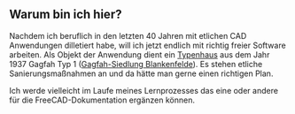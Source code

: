 == Warum bin ich hier? ==
Nachdem ich beruflich in den letzten 40 Jahren mit etlichen CAD Anwendungen dilletiert habe, will ich jetzt endlich mit richtig freier Software arbeiten. Als Objekt der Anwendung dient ein [https://de.wikipedia.org/wiki/Typenbau Typenhaus] aus dem Jahr 1937 Gagfah Typ 1 ([https://www.zeit-fuer-berlin.de/die-gagfah-siedlung/ Gagfah-Siedlung Blankenfelde]). Es stehen etliche Sanierungsmaßnahmen an und da hätte man gerne einen richtigen Plan.

Ich werde vielleicht im Laufe meines Lernprozesses das eine oder andere für die FreeCAD-Dokumentation ergänzen können.